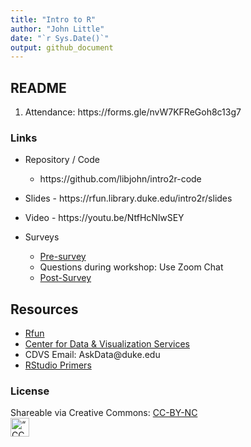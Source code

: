 ```yaml
---
title: "Intro to R"
author: "John Little"
date: "`r Sys.Date()`"
output: github_document
---
```

<!-- Edit the README.Rmd.  Readme.md is auto generated --> 

## README

1. Attendance:  https://forms.gle/nvW7KFReGoh8c13g7

### Links

- Repository / Code

    - https://github.com/libjohn/intro2r-code
    
- Slides - https://rfun.library.duke.edu/intro2r/slides

- Video - https://youtu.be/NtfHcNlwSEY

- Surveys

    - [Pre-survey](https://forms.gle/BpqwQLwArSddVerz5)
    - Questions during workshop:  Use Zoom Chat
    - [Post-Survey](https://forms.gle/xKTVmtijMJYVAFxB9)
    
## Resources

- [Rfun](https://rfun.library.duke.edu/)
- [Center for Data & Visualization Services](https://library.duke.edu/data/)
- CDVS Email:  AskData@duke.edu
- [RStudio Primers](https://rstudio.cloud/learn/primers/)


### License


Shareable via Creative Commons: [CC-BY-NC](https://creativecommons.org/licenses/by-nc/4.0/)<br> !["CC BY-NC"](images/by-nc.png){height=30px}
